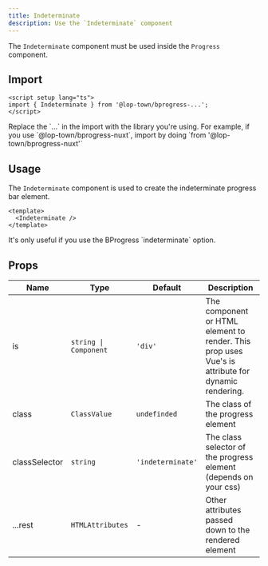 ```yaml
---
title: Indeterminate
description: Use the `Indeterminate` component
---
```


The `Indeterminate` component must be used inside the `Progress` component.

## Import

```vue
<script setup lang="ts">
import { Indeterminate } from '@lop-town/bprogress-...';
</script>
```

<Callout title="Note">
  Replace the `...` in the import with the library you're using. For example, if you use `@lop-town/bprogress-nuxt`, import by doing `from '@lop-town/bprogress-nuxt'`
</Callout>

## Usage

The `Indeterminate` component is used to create the indeterminate progress bar element.

```vue
<template>
  <Indeterminate />
</template>
```

<Callout type="info">
  It's only useful if you use the BProgress `indeterminate` option.
</Callout>

## Props

| Name | Type | Default | Description |
| --- | --- | --- | --- |
| is | `string \| Component` | `'div'` | The component or HTML element to render. This prop uses Vue's is attribute for dynamic rendering. |
| class | `ClassValue` | `undefinded` | The class of the progress element |
| classSelector | `string` | `'indeterminate'` | The class selector of the progress element (depends on your css) |
| ...rest | `HTMLAttributes` | - | Other attributes passed down to the rendered element |
